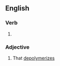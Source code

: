 ==English==

===Verb===
{{head|en|present participle}}

# {{present participle of|depolymerize|lang=en|nocat=1}}

===Adjective===
{{en-adj|-}}

# That [[depolymerize]]s